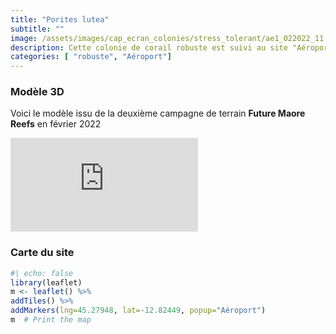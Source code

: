```yaml
---
title: "Porites lutea"
subtitle: ""
image: /assets/images/cap_ecran_colonies/stress_tolerant/ae1_022022_11.jpg
description: Cette colonie de corail robuste est suivi au site "Aéroport"
categories: [ "robuste", "Aéroport"]
---
```

### Modèle 3D

Voici le modèle issu de la deuxième campagne de terrain __Future Maore Reefs__ en février 2022

<div class="resp-container"> <iframe class="resp-content" title="Porites lutea" frameborder="0" allowfullscreen mozallowfullscreen="true" webkitallowfullscreen="true" allow="autoplay; fullscreen; xr-spatial-tracking"xr-spatial-tracking execution-while-out-of-viewport execution-while-not-rendered web-share src="https://api.sketchfab.com/models/0bad5d41ed024b7098837297cefe7e81embed?autostart=1&annotations_visible=0&preload=1&ui_infos=0&ui_inspector=0&ui_watermark_link=0&ui_watermark=0&ui_settings=0"> </iframe> </div>
### Carte du site
```r
#| echo: false
library(leaflet)
m <- leaflet() %>%
addTiles() %>% 
addMarkers(lng=45.27948, lat=-12.82449, popup="Aéroport")
m  # Print the map
```

